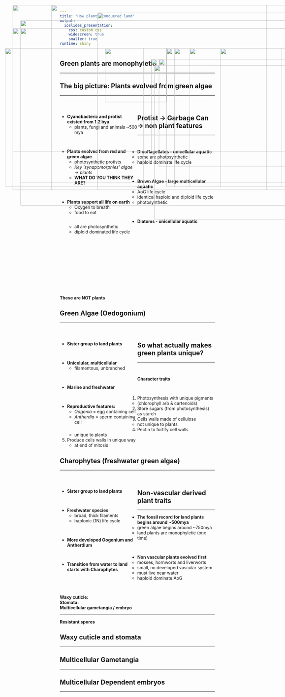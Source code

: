 ```yaml
---
title: "How plants conquered land"
output: 
  ioslides_presentation:
    css: custom.css
    widescreen: true
    smaller: true
runtime: shiny
---
```


## Green plants are monophyletic
<hr>

<IMG STYLE="position:absolute; TOP:190px; LEFT:50px; WIDTH:450px; HEIGHT:450px" SRC="images/basicplantphylo.jpg">

<IMG STYLE="position:absolute; TOP:245px; LEFT:535px; WIDTH:500px; HEIGHT:40opx" SRC="images/allplants.jpg">

## The big picture: Plants evolved from green algae
<hr>
<br/>

<div style="float: left; width: 50%;">

* **Cyanobacteria and protist existed from 1.2 bya**
    + plants, fungi and animals ~500 mya

<br/>

* **Plants evolved from red and green algae**
    + photosynthetic protists
    + *Key 'synapomorphies' algae &rarr; plants*
    + **WHAT DO YOU THINK THEY ARE?**

<br/>

* **Plants support all life on earth**
    + Oxygen to breath
    + food to eat
    
</div>

<IMG STYLE="position:absolute; TOP:225px; LEFT:550px; WIDTH:500px; HEIGHT:350px" SRC="images/basicplants.png">

## Protist &rarr; Garbage Can &rarr; non plant features
<hr>
<br/>

* **Dinoflagellates - unicellular aquatic**
    + some are photosynthetic
    + haploid dominate life cycle

<br/>

* **Brown Algae - large multicellular aquatic**
    + AoG life cycle
    + identical haploid and diploid life cycle
    + photosynthetic

<br/>

* **Diatoms - unicellular aquatic**
    + all are photosynthetic
    + diploid dominated life cycle
    
</div>

<IMG STYLE="position:absolute; TOP:190px; LEFT:575px; WIDTH:400px; HEIGHT:450px" SRC="images/protists.png">

##
<br/>
<br/>
<br/>
<br/>
<br/>
<br/>
<br/>
<br/>
<br/>

**These are NOT plants**

<IMG STYLE="position:absolute; TOP:75px; LEFT:350px; WIDTH:700px; HEIGHT:575px" SRC="images/notplants.png">

## Green Algae (Oedogonium)
<hr>
<br/>

<div style="float: left; width: 50%;">

* **Sister group to land plants**

<br/>

* **Unicelular, multicellular**
    + filamentous, unbranched

<br/>

* **Marine and freshwater**

<br/>

* **Reproductive features:**
    + *Oogonia* = egg containing cell
    + *Antherdia* = sperm containing cell
    
</div>

<IMG STYLE="position:absolute; TOP:190px; LEFT:600px; WIDTH:400px; HEIGHT:450px" SRC="images/greenalgae.jpg">

## So what actually makes green plants unique?
<hr>
<br/>

**Character traits**

<br/>

1. Photosynthesis with unique pigments 
    + (chlorophyll a/b & cartenoids)
2. Store sugars (from photosynthesis) as starch
3. Cells walls made of cellulose 
    + not unique to plants
4. Pectin to fortify cell walls 
    + unique to plants
5. Produce cells walls in unique way
    + at end of mitosis


<IMG STYLE="position:absolute; TOP:225px; LEFT:525px; WIDTH:550px; HEIGHT:300px" SRC="images/pigments.png">

## Charophytes (freshwater green algae)
<hr>
<br/>

<div style="float: left; width: 50%;">

* **Sister group to land plants**

<br/>

* **Freshwater species**
    + broad, thick filaments
    + haplonic (1N) life cycle

<br/>

* **More developed Oogonium and Antherdium**

<br/>

* **Transition from water to land starts with Charophytes**

</div>

<IMG STYLE="position:absolute; TOP:190px; LEFT:650px; WIDTH:400px; HEIGHT:450px" SRC="images/sister.jpg">

<IMG STYLE="position:absolute; TOP:190px; LEFT:375px; WIDTH:200px; HEIGHT:175px" SRC="images/chara.jpg">

##

<IMG STYLE="position:absolute; TOP:100px; LEFT:100px; WIDTH:900px; HEIGHT:600px" SRC="images/transition.jpg">

## Non-vascular derived plant traits
<hr>

* **The fossil record for land plants begins around ~500mya**
    + green algae begins around ~750mya
    + land plants are monophyletic (one time)

<br/>

* **Non vascular plants evolved first**
    + mosses, hornworts and liverworts
    + small, no developed vascular system
    + must live near water
    + haploid dominate AoG
    
<br/>

**Waxy cuticle:**
<br/>
**Stomata:**
<br/>
**Multicellular gametangia / embryo**
<hr>
**Resistant spores**

<IMG STYLE="position:absolute; TOP:190px; LEFT:750px; WIDTH:200px; HEIGHT:450px" SRC="images/bryo.png">

## Waxy cuticle and stomata
<hr>

<IMG STYLE="position:absolute; TOP:50px; LEFT:75px; WIDTH:900px; HEIGHT:600px" SRC="images/waxystomata.png">

## Multicellular Gametangia
<hr>

<IMG STYLE="position:absolute; TOP:125px; LEFT:100px; WIDTH:900px; HEIGHT:500px" SRC="images/game.jpg">

## Multicellular Dependent embryos
<hr>

<IMG STYLE="position:absolute; TOP:125px; LEFT:100px; WIDTH:900px; HEIGHT:500px" SRC="images/embryo.jpg">

##

<IMG STYLE="position:absolute; TOP:50px; LEFT:200px; WIDTH:700px; HEIGHT:600px" SRC="images/mossex.jpg">

##

<IMG STYLE="position:absolute; TOP:125px; LEFT:75px; WIDTH:950px; HEIGHT:400px" SRC="images/moss_life.png">